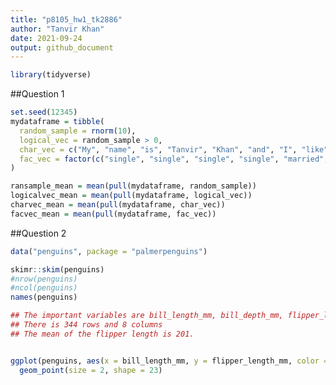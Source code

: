 ```yaml
---
title: "p8105_hw1_tk2886"
author: "Tanvir Khan"
date: 2021-09-24
output: github_document
---
```



```r
library(tidyverse)
```


##Question 1 
```r
set.seed(12345)
mydataframe = tibble(
  random_sample = rnorm(10),
  logical_vec = random_sample > 0,
  char_vec = c("My", "name", "is", "Tanvir", "Khan", "and", "I", "like", "the", "Lakers"),
  fac_vec = factor(c("single", "single", "single", "single", "married", "married", "married", "divorced", "divorced", "divorced"))
)

ransample_mean = mean(pull(mydataframe, random_sample))
logicalvec_mean = mean(pull(mydataframe, logical_vec))
charvec_mean = mean(pull(mydataframe, char_vec))
facvec_mean = mean(pull(mydataframe, fac_vec))

```

##Question 2
```r
data("penguins", package = "palmerpenguins")

skimr::skim(penguins)
#nrow(penguins)
#ncol(penguins)
names(penguins)

## The important variables are bill_length_mm, bill_depth_mm, flipper_length_mm, and body_mass_g. Also, sex, year, species, and island are important variables. 
## There is 344 rows and 8 columns 
## The mean of the flipper length is 201.


ggplot(penguins, aes(x = bill_length_mm, y = flipper_length_mm, color = species)) +
  geom_point(size = 2, shape = 23)
```


